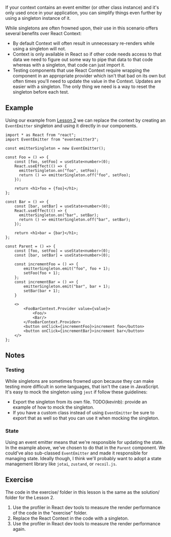 If your context contains an event emitter (or other class instance) and it's only
used once in your application, you can simplify things even further by using a
singleton instance of it.

While singletons are often frowned upon, their use in this scenario offers several
benefits over React Context:

- By default Context will often result in unnecessary re-renders while using a
  singleton will not.
- Context is only available in React so if other code needs access to that data
  we need to figure out some way to pipe that data to that code whereas with a
  singleton, that code can just import it.
- Testing components that use React Context require wrapping the component in an
  appropriate provider which isn't that bad on its own but often times you'll need
  to update the value in the Context.  Updates are easier with a singleton.  The
  only thing we need is a way to reset the singleton before each test.

## Example

Using our example from [Lesson 2](/react-render-perf/lesson-02) we can replace the context
by creating an <code>EventEmitter</code> singleton and using it directly in our components.

```tsx
import * as React from "react";
import EventEmitter from "eventemitter3";

const emitterSingleton = new EventEmitter();

const Foo = () => {
    const [foo, setFoo] = useState<number>(0);
    React.useEffect(() => {
      emitterSingleton.on("foo", setFoo);
      return () => emitterSingleton.off("foo", setFoo);
    });

    return <h1>foo = {foo}</h1>;
};

const Bar = () => {
    const [bar, setBar] = useState<number>(0);
    React.useEffect(() => {
      emitterSingleton.on("bar", setBar);
      return () => emitterSingleton.off("bar", setBar);
    });

    return <h1>bar = {bar}</h1>;
};

const Parent = () => {
    const [foo, setFoo] = useState<number>(0);
    const [bar, setBar] = useState<number>(0);

    const incrementFoo = () => {
        emitterSingleton.emit("foo", foo + 1);
        setFoo(foo + 1);
    };
    const incrementBar = () => {
        emitterSingleton.emit("bar", bar + 1);
        setBar(bar + 1);
    }

    <>
        <FooBarContext.Provider value={value}>
            <Foo/>
            <Bar/>
        </FooBarContext.Provider>
        <button onClick={incrementFoo}>increment foo</button>
        <button onClick={incrementBar}>increment bar</button>
    </>
};
```

## Notes

### Testing
While singletons are sometimes frowned upon because they can make testing more
difficult in some languages, that isn't the case in JavaScript. It's easy to mock
the singleton using <code>jest</code> if follow these guidelines:

- Export the singleton from its own file.  TODO(kevinb): provide an example of how to
  mock the singleton.
- If you have a custom class instead of using <code>EventEmitter</code> be sure to export
  that as well so that you can use it when mocking the singleton.

### State

Using an event emitter means that we're responsible for updating the state. In the 
example above, we've chosen to do that in the <code>Parent</code> component.  We
could've also sub-classed <code>EventEmitter</code> and made it responsible for managing
state. Ideally though, I think we'll probably want to adopt a state management library
like <code>jotai</code>, <code>zustand</code>, or <code>recoil.js</code>.

## Exercise

The code in the exercise/ folder in this lesson is the same as the solution/ folder
for the Lesson 2.

1. Use the profiler in React dev tools to measure the render performance of the
code in the "exercise" folder.
2. Replace the React Context in the code with a singleton.
3. Use the profiler in React dev tools to measure the render performance again.

